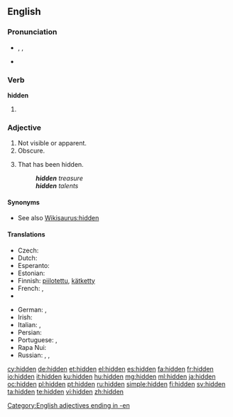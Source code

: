 ==English==

===Pronunciation===
* {{enPR|hĭd'n}}, {{IPA|/ˈhɪd(ə)n/}}, {{X-SAMPA|/"hId(@)n/}}
* {{audio|en-us-hidden.ogg|Audio (US)}}
*: {{rhymes|ɪdən}}

===Verb===
'''hidden'''

# {{past participle of|hide}}

===Adjective===
{{en-adj}}

# Not visible or apparent.
# Obscure.
# {{rfd-sense}} That has been hidden.
#: '''''hidden''' treasure''
#: '''''hidden''' talents''

====Synonyms====
* See also [[Wikisaurus:hidden]]

====Translations====
{{trans-top|not visible or apparent}}
{{trans-mid}}
{{trans-bottom}}
{{trans-top|obscure}}
{{trans-mid}}
{{trans-bottom}}
{{trans-top|That has been hidden}}
* Czech: {{t-|cs|skrytý|m}}
* Dutch: {{t+|nl|verborgen}}
* Esperanto: {{t|eo|kaŝa}}
* Estonian: {{t|et|peidetud}}
* Finnish: [[piilotettu]], [[kätketty]]
* French: {{t+|fr|caché|m}}, {{t+|fr|cachée|f}}
* {{trreq|Georgian}}
{{trans-mid}}
* German: {{t+|de|versteckt}}, {{t+|de|verborgen}}
* Irish: {{t|ga|ceilte}}
* Italian: {{t+|it|nascosto|m}}, {{t+|it|nascosta|f}}
* Persian: {{t|fa|نهان|tr=nahân|sc=fa-Arab}}
* Portuguese: {{t+|pt|escondido|m}}, {{t+|pt|escondida|f}}
* Rapa Nui: {{tø|rap|hakananai'a}}
* Russian: {{t|ru|спрятанный|tr=spr'átannyj}}, {{t|ru|скрытый|tr=skrýtyj}}, {{t|ru|потаённый|tr=potajónnyj}}
{{trans-bottom}}

[[Category:English adjectives ending in -en]]

[[cy:hidden]]
[[de:hidden]]
[[et:hidden]]
[[el:hidden]]
[[es:hidden]]
[[fa:hidden]]
[[fr:hidden]]
[[io:hidden]]
[[it:hidden]]
[[ku:hidden]]
[[hu:hidden]]
[[mg:hidden]]
[[ml:hidden]]
[[ja:hidden]]
[[oc:hidden]]
[[pl:hidden]]
[[pt:hidden]]
[[ru:hidden]]
[[simple:hidden]]
[[fi:hidden]]
[[sv:hidden]]
[[ta:hidden]]
[[te:hidden]]
[[vi:hidden]]
[[zh:hidden]]